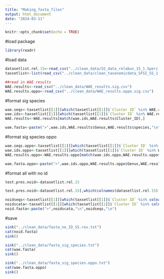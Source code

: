 ```yaml
---
title: "Making_fasta_files"
output: html_document
date: "2024-03-11"
---
```


```r
knitr::opts_chunk$set(echo = TRUE)
```

#load package
```r
library(readr)
```


#load data
```r
datasetlist.rel.15<-read_csv("../clean_data/SS_data_relabun_15_1.5perc.rev.csv")
taxsetlist<-list(read_csv("../clean_data/clean_taxonomicdata_SFSI_SS_1.5percrev.csv"))

##read in WAE results
WAE.results<-read_csv("../clean_data/WAE_results.sig.csv")
WAE.results.oppo<-read_csv("../clean_data/WAE_results.oppo.sig.csv")
```

#format sig species
```r
wae.seqs<-taxsetlist[[1]][which(taxsetlist[[1]]$`Cluster ID` %in% WAE.results$Cluster_ID),]$Sequence1
wae.ids<-taxsetlist[[1]][which(taxsetlist[[1]]$`Cluster ID` %in% WAE.results$Cluster_ID),]$`Cluster ID`
WAE.results<-WAE.results[match(wae.ids,WAE.results$Cluster_ID),]

wae.fasta<-paste(">",wae.ids,WAE.results$Genus,WAE.results$species,"\n",wae.seqs,"\n")
```

#format sig species oppo
```r
wae.seqs.oppo<-taxsetlist[[1]][which(taxsetlist[[1]]$`Cluster ID` %in% WAE.results.oppo$Cluster_ID),]$Sequence1
wae.ids.oppo<-taxsetlist[[1]][which(taxsetlist[[1]]$`Cluster ID` %in% WAE.results.oppo$Cluster_ID),]$`Cluster ID`
WAE.results.oppo<-WAE.results.oppo[match(wae.ids.oppo,WAE.results.oppo$Cluster_ID),]

wae.fasta.oppo<-paste(">",wae.ids.oppo,WAE.results.oppo$Genus,WAE.results.oppo$species,"\n",wae.seqs.oppo,"\n")
```

#format all with no id
```r
test.pres.noid<-datasetlist.rel.15

test.pres.noid<-datasetlist.rel.15[,which(colnames(datasetlist.rel.15) %in% taxsetlist[[1]][which(is.na(taxsetlist[[1]]$Reference)),]$`Cluster ID`)]

noidseqs<-taxsetlist[[1]][which(taxsetlist[[1]]$`Cluster ID` %in% colnames(test.pres.noid)),]$Sequence1
noidscata<-taxsetlist[[1]][which(taxsetlist[[1]]$`Cluster ID` %in% colnames(test.pres.noid)),]$`Cluster ID`
noid.fasta<-paste(">",noidscata,"\n",noidseqs,"\n")
```

#save
```r
sink("../clean_data/fasta_no_ID_SS.rev.txt")
cat(noid.fasta)
sink()

sink("../clean_data/fasta_sig_species.txt")
cat(wae.fasta)
sink()

sink("../clean_data/fasta_sig_species.oppo.txt")
cat(wae.fasta.oppo)
sink()
```

